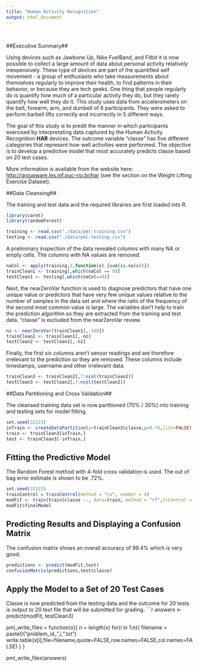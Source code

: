 ```yaml
---
title: "Human Activity Recognition"
output: html_document
---
```

<br>

##Executive Summary##

Using devices such as Jawbone Up, Nike FuelBand, and Fitbit it is now possible to collect a large amount of data about personal activity relatively inexpensively.  These type of devices are part of the quantified self movement - a group of enthusiasts who take measurements about themselves regularly to improve their health, to find patterns in their behavior, or because they are tech geeks. One thing that people regularly do is quantify how much of a particular activity they do, but they rarely quantify how well they do it. This study uses data from accelerometers on the belt, forearm, arm, and dumbell of 6 participants. They were asked to perform barbell lifts correctly and incorrectly in 5 different ways.

The goal of this study is to predit the manner in which participants exercised by interpretating data captured by the Human Activity Recognition **HAR** devices.  The outcome variable "classe" has five different categories that represent how well activities were performed.  The objective is to develop a predictive model that most accurately predicts classe based on 20 test cases.

More information is available from the website here: <http://groupware.les.inf.puc-rio.br/har> (see the section on the Weight Lifting Exercise Dataset).

##Data Cleansing##

The training and test data and the required libraries are first loaded into R.
```r
library(caret)
library(randomForest)
```

```r
training <- read.csv("./data/pml-training.csv")
testing <- read.csv("./data/pml-testing.csv")
```
A preliminary inspection of the data revealed columns with many NA or empty cells.  The columns with NA values are removed.
```r
naCol <- apply(training,2,function(x) {sum(is.na(x))})
trainClean1 <- training[,which(naCol == 0)]
testClean1 <- testing[,which(naCol==0)]
```
Next, the nearZeroVar function is used to diagnose predictors that have one unique value or predictors that have very few unique values relative to the number of samples in the data set and where the ratio of the frequency of the second most common value is large.  The variables don't help to train the prediction algorithm so they are extracted from the training and test data.  "classe" is excluded from the nearZeroVar review.
```r
nz <- nearZeroVar(trainClean1[,-160])
trainClean2 <- trainClean1[,-nz]
testClean2 <- testClean1[,-nz]
```
Finally, the first six columns aren't sensor readings and are therefore irrelevant to the prediction so they are removed.  These columns include timestamps, username and other irrelevant data.
```r
trainClean3 <- trainClean2[,7:ncol(trainClean2)]
testClean3 <- testClean2[,7:ncol(testClean2)]
```

##Data Partitioning and Cross Validation##

The cleansed training data set is now partitioned (70% / 30%) into training and testing sets for model fitting.
```r
set.seed(32323)
inTrain <- createDataPartition(y=trainClean3$classe,p=0.70,list=FALSE)
train <- trainClean3[inTrain,]
test <- trainClean3[-inTrain,]
```

## Fitting the Predictive Model ##

The Random Forest method with 4-fold cross validation is used.  The out of bag error estimate is shown to be .72%.
```r
set.seed(32323)
trainControl = trainControl(method = "cv", number = 4)
modFit <- train(train$classe ~., data=train, method = "rf",trControl = trainControl)
modFit$finalModel
```

## Predicting Results and Displaying a Confusion Matrix ##

The confusion matrix shows an overall accuracy of 99.4% which is very good. 
```r
predictions <- predict(modFit,test)
confusionMatrix(predictions,test$classe)
```

## Apply the Model to a Set of 20 Test Cases ##
Classe is now predicted from the testing data and the outcome for 20 tests is output to 20 text file that will be submitted for grading.
```r
answers <- predict(modFit, testClean3)

pml_write_files = function(x){
  n = length(x)
  for(i in 1:n){
    filename = paste0("problem_id_",i,".txt")
    write.table(x[i],file=filename,quote=FALSE,row.names=FALSE,col.names=FALSE)
  }
}

pml_write_files(answers)